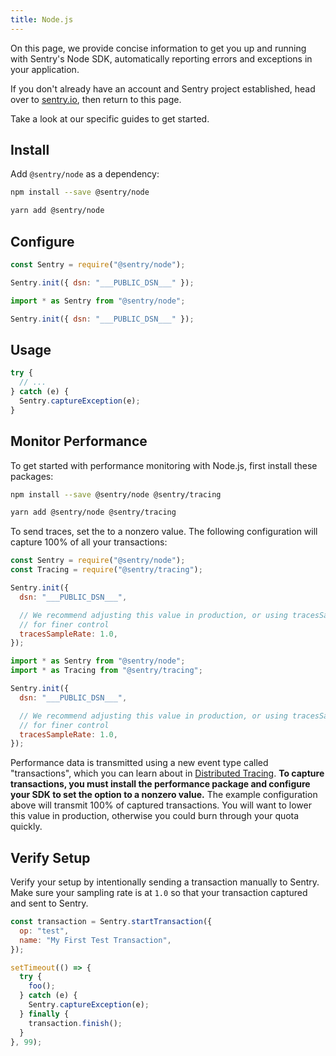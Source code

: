 ```yaml
---
title: Node.js
---
```


On this page, we provide concise information to get you up and running with Sentry's Node SDK, automatically reporting errors and exceptions in your application.

<Note><markdown>

If you don't already have an account and Sentry project established, head over to [sentry.io](https://sentry.io/signup/), then return to this page.

</markdown></Note>

Take a look at our specific guides to get started.

<GuideGrid platform="node" />

## Install

Add `@sentry/node` as a dependency:

```bash {tabTitle:npm}
npm install --save @sentry/node
```

```bash {tabTitle:Yarn}
yarn add @sentry/node
```

## Configure

```javascript {tabTitle:CommonJS}
const Sentry = require("@sentry/node");

Sentry.init({ dsn: "___PUBLIC_DSN___" });
```

```javascript {tabTitle:ESM}
import * as Sentry from "@sentry/node";

Sentry.init({ dsn: "___PUBLIC_DSN___" });
```

## Usage

```javascript
try {
  // ...
} catch (e) {
  Sentry.captureException(e);
}
```

## Monitor Performance

To get started with performance monitoring with Node.js, first install these packages:

```bash {tabTitle:npm}
npm install --save @sentry/node @sentry/tracing
```

```bash {tabTitle:Yarn}
yarn add @sentry/node @sentry/tracing
```

To send traces, set the <PlatformIdentifier name="traces-sample-rate" /> to a nonzero value. The following configuration will capture 100% of all your transactions:

```javascript {tabTitle:CommonJS}
const Sentry = require("@sentry/node");
const Tracing = require("@sentry/tracing");

Sentry.init({
  dsn: "___PUBLIC_DSN___",

  // We recommend adjusting this value in production, or using tracesSampler
  // for finer control
  tracesSampleRate: 1.0,
});
```

```javascript {tabTitle:ESM}
import * as Sentry from "@sentry/node";
import * as Tracing from "@sentry/tracing";

Sentry.init({
  dsn: "___PUBLIC_DSN___",

  // We recommend adjusting this value in production, or using tracesSampler
  // for finer control
  tracesSampleRate: 1.0,
});
```

Performance data is transmitted using a new event type called "transactions", which you can learn about in [Distributed Tracing](/product/performance/distributed-tracing/#traces-transactions-and-spans). **To capture transactions, you must install the performance package and configure your SDK to set the <PlatformIdentifier name="traces-sample-rate" /> option to a nonzero value.** The example configuration above will transmit 100% of captured transactions. You will want to lower this value in production, otherwise you could burn through your quota quickly.

## Verify Setup

Verify your setup by intentionally sending a transaction manually to Sentry. Make sure your sampling rate is at `1.0` so that your transaction captured and sent to Sentry.

```javascript
const transaction = Sentry.startTransaction({
  op: "test",
  name: "My First Test Transaction",
});

setTimeout(() => {
  try {
    foo();
  } catch (e) {
    Sentry.captureException(e);
  } finally {
    transaction.finish();
  }
}, 99);
```
